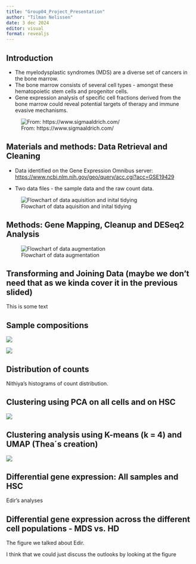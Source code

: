 ```yaml
---
title: "Group04_Project_Presentation"
author: "Tilman Nelissen"
date: 3 dec 2024
editor: visual
format: revealjs
---
```


## Introduction {data-background="IMG_0825.JPG"}

<div>

-   The myelodysplastic syndromes (MDS) are a diverse set of cancers in the bone marrow.
-   The bone marrow consists of several cell types - amongst these hematopoietic stem cells and progenitor cells.
-   Gene expression analysis of specific cell fractions derived from the bone marrow could reveal potential targets of therapy and immune evasive mechanisms.

![From: https://www.sigmaaldrich.com/](images/clipboard-1241564374.png)

</div>

##  

## Materials and methods: Data Retrieval and Cleaning

-   Data identified on the Gene Expression Omnibus server: <https://www.ncbi.nlm.nih.gov/geo/query/acc.cgi?acc=GSE19429>

-   Two data files - the sample data and the raw count data.

![Flowchart of data aquisition and inital tidying](01_Data_loading.jpg)

## Methods: Gene Mapping, Cleanup and DESeq2 Analysis

![Flowchart of data augmentation](02_Data_augmentation_03_join_fused.jpg)
 



## Transforming and Joining Data (maybe we don't need that as we kinda cover it in the previous slided)

This is some text

## Sample compositions

![](images/plot_cell_fraction_plot.png)

![](images/plot_mutations_across_samples.png)

## Distribution of counts

Nithiya's histograms of count distribution.

## Clustering using PCA on all cells and on HSC

![](images/pca_plots_combined.png)

## Clustering analysis using K-means (k = 4) and UMAP (Thea´s creation)

![](images/plot_kmeans4_all_cells.png)

## Differential gene expression: All samples and HSC

Edir's analyses

## Differential gene expression across the different cell populations - MDS vs. HD

The figure we talked about Edir.

I think that we could just discuss the outlooks by looking at the figure
